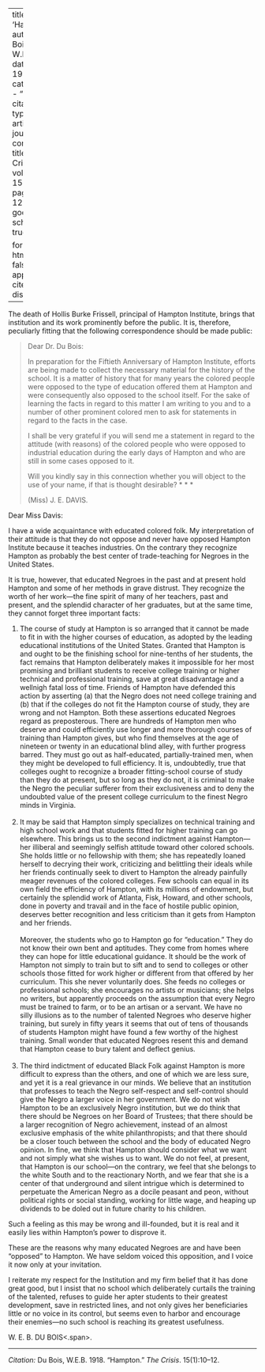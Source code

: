 
---
title: 'Hampton'
author: Du Bois, W.E.B.
date: May 1918
categories: 
  - ""
citation: 
  type: article-journal
  container-title: The Crisis
  volume: 15
  issue: 1
  page: 10-12
google-scholar: true

format:
  html:
    toc: false
    appendix-cite-as: display
---


The death of Hollis Burke Frissell, principal of Hampton Institute, brings that institution and its work prominently before the public. It is, therefore, peculiarly fitting that the following correspondence should be made public: 

> Dear Dr. Du Bois:    <p> In preparation for the Fiftieth Anniversary of Hampton Institute, efforts are being made to collect the necessary material for the history of the school. It is a matter of history that for many years the colored people were opposed to the type of education offered them at Hampton and were consequently also opposed to the school itself. For the sake of learning the facts in regard to this matter I am writing to you and to a number of other prominent colored men to ask for statements in regard to the facts in the case.   <p> I shall be very grateful if you will send me a statement in regard to the attitude (with reasons) of the colored people who were opposed to industrial education during the early days of Hampton and who are still in some cases opposed to it.      <p> Will you kindly say in this connection whether you will object to the use of your name, if that is thought desirable? * * *       <p> (Miss) J. E. DAVIS. 

Dear Miss Davis: 

I have a wide acquaintance with educated colored folk. My interpretation of their attitude is that they do not oppose and never have opposed Hampton Institute because it teaches  industries. On the contrary they recognize Hampton as probably the best center of trade-teaching for Negroes in the United States. 

It is true, however, that educated Negroes in the past and at present hold Hampton and some of her methods in grave distrust. They recognize the worth of her work---the fine spirit of many of her teachers, past and present, and the splendid character of her graduates, but at the same time, they cannot forget three important facts: 

1. The course of study at Hampton is so arranged that it cannot be made to fit in with the higher courses of education, as adopted by the leading educational institutions of the United States. Granted that Hampton is and ought to be the finishing school for nine-tenths of her students, the fact remains that Hampton deliberately makes it impossible for her most promising and brilliant students to receive college training or higher technical and professional training, save at great disadvantage and a wellnigh fatal loss of time. Friends of Hampton have defended this action by asserting (a) that the Negro does not need college training and (b) that if the colleges do not fit the Hampton course of study, they are wrong and not Hampton. Both these assertions educated Negroes regard as preposterous. There are hundreds of Hampton men who deserve and could efficiently use longer and more thorough courses of training than Hampton gives, but who find themselves at the age of nineteen or twenty in an educational blind alley, with further progress barred. They must go out as half-educated, partially-trained men, when they might be developed to full efficiency. It is, undoubtedly, true that colleges ought to recognize a broader fitting-school course of study than they do at present, but so long as they do not, it is criminal to make the Negro the peculiar sufferer from their exclusiveness and to deny the undoubted value of the present college curriculum to the finest Negro minds in Virginia.<br>&nbsp;
2. It may be said that Hampton simply specializes on technical training and high school work and that students fitted for higher training can go elsewhere. This brings us to the second indictment against Hampton---her illiberal and seemingly selfish attitude toward other colored schools. She holds little or no fellowship with them; she has repeatedly loaned herself to decrying their work, criticizing and belittling their ideals while her friends continually seek to divert to Hampton the already painfully meager revenues of the colored colleges. Few schools can equal in its own field the efficiency of Hampton, with its millions of endowment, but certainly the splendid work of Atlanta, Fisk, Howard, and other schools, done in poverty and travail and in the face of hostile public opinion, deserves better recognition and less criticism than it gets from Hampton and her friends.<br>&nbsp;<br> 
Moreover, the students who go to Hampton go for "education." They do not know their own bent and aptitudes. They come from homes where they can hope for little educational guidance. It should be the work of Hampton not simply to train but to sift and to send to colleges or other schools those fitted for work higher or different from that offered by her curriculum. This she never voluntarily does. She feeds no colleges or professional schools; she encourages no artists or musicians; she helps no writers, but apparently proceeds on the assumption that every Negro must be trained to farm, or to be an artisan or a servant. We have no silly illusions as to the number of talented Negroes who deserve higher training, but surely in fifty years it seems that out of tens of thousands of students Hampton might have found a few worthy of the highest training. Small wonder that educated Negroes resent this and demand that Hampton cease to bury talent and deflect genius. <br>&nbsp;
3. The third indictment of educated Black Folk against Hampton is more difficult to express than the others, and one of which we are less sure, and yet it is a real grievance in our minds. We believe that an institution that professes to teach the Negro self-respect and self-control should give the Negro a larger voice in her government. We do not wish Hampton to be an exclusively Negro institution, but we do think that there should be Negroes on her Board of Trustees; that there should be a larger recognition of Negro achievement, instead of an almost exclusive emphasis of the white philanthropists; and that there should be a closer touch between the school and the body of educated Negro opinion. In fine, we think that Hampton should consider what we want and not simply what she wishes us to want. We do not feel, at present, that Hampton is our school---on the contrary, we feel that she belongs to the white South and to the reactionary North, and we fear that she is a center of that underground and silent intrigue which is determined to perpetuate the American Negro as a docile peasant and peon, without political rights or social standing, working for little wage, and heaping up dividends to be doled out in future charity to his children. 

Such a feeling as this may be wrong and ill-founded, but it is real and it easily lies within Hampton's power to disprove it. 

These are the reasons why many educated Negroes are and have been "opposed" to Hampton. We have seldom voiced this opposition, and I voice it now only at your invitation. 

I reiterate my respect for the Institution and my firm belief that it has done great good, but I insist that no school which deliberately curtails the training of the talented, refuses to guide her apter students to their greatest development, save in restricted lines, and not only gives her beneficiaries little or no voice in its control, but seems even to harbor and encourage their enemies---no such school is reaching its greatest usefulness. 

W. E. B. <span class = "small-caps">DU BOIS<.span>.

__________
*Citation:* Du Bois, W.E.B. 1918. "Hampton." *The Crisis*. 15(1):10&ndash;12.